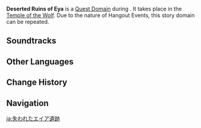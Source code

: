 {{Domain Infobox
|image        = Domain Temple of the Wolf.png
|type         = Quest
|description  = Recently discovered underground ruins. Even though the Guild keeps warning of the dangers hidden inside, nothing can go wrong with Bennett by your side, right?
|quest        = Expansive Eya
|quest_type   = Hangout
|region       = Mondstadt
|area         = Starfell Valley
|subarea      = Thousand Winds Temple
|domain       = Temple of the Wolf
|requiredAR   = 26
|recLevel     = 35
}}
'''Deserted Ruins of Eya''' is a [[Quest Domain]] during {{Quest|Expansive Eya}}. It takes place in the [[Temple of the Wolf]]. Due to the nature of Hangout Events, this story domain can be repeated.

==Soundtracks==
{{Soundtracks by Category Table|type=domain}}

==Other Languages==
{{Other Languages
|en      = Deserted Ruins of Eya
|zhs     = 失落的埃伊亚遗迹
|zhs_rm  = Shīluò de Āiyīyà Yíjī
|zht     = 失落的埃伊亞遺蹟
|zht_rm  = Shīluò de Āiyīyà Yíjī
|zh_tl   = Lost Eya Ruins
|ja      = 失われたエイア遺跡
|ja_rm   = Ushinawareta Eia Iseki
|ja_tl   = Lost Eya Ruins
|ko      = 잃어버린 에야의 유적
|ko_rm   = Ireobeorin Eya-ui Yujeok
|ko_tl   = Lost Ruins of Eya
|es      = Ruinas desiertas de Eya
|es_tl   = Deserted Ruins of Eya
|fr      = Ruines désertes d'Eya
|fr_tl   = Deserted Ruins of Eya
|ru      = Затерянные руины Эйа
|ru_tl   = Lost Eya Ruins
|th      = ซากปรักหักพังที่สาบสูญของ Eya
|th_rm   = 
|th_tl   = 
|vi      = Di Tích Eya Thất Lạc
|vi_tl   = 
|de      = Verlassene Ruinen von Eya
|de_tl   = Deserted Ruins of Eya
|id      = Deserted Ruins of Eya
|pt      = Ruínas Perdidas de Eya
|pt_tl   = Lost Ruins of Eya
|tr      = Eya'nın Issız Harabeleri
|tr_tl   = 
|it      = Rovine abbandonate di Eya
|it_tl   = 
}}

==Change History==
{{Change History|1.4}}

==Navigation==
{{Domain Navbox|Temporary}}

[[ja:失われたエイア遺跡]]